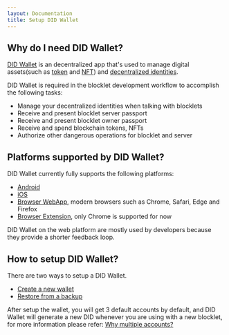```yaml
---
layout: Documentation
title: Setup DID Wallet
---
```


## Why do I need DID Wallet?

[DID Wallet](https://didwallet.io) is an decentralized app that's used to manage digital assets(such as [token](https://chain.abtnet.io/docs/en/conceptual/tokens) and [NFT](https://chain.abtnet.io/docs/en/conceptual/nfts)) and [decentralized identities](https://chain.abtnet.io/docs/en/conceptual/did).

DID Wallet is required in the blocklet development workflow to accomplish the following tasks:

- Manage your decentralized identities when talking with blocklets
- Receive and present blocklet server passport
- Receive and present blocklet owner passport
- Receive and spend blockchain tokens, NFTs
- Authorize other dangerous operations for blocklet and server

## Platforms supported by DID Wallet?

DID Wallet currently fully supports the following platforms:

- [Android](https://play.google.com/store/apps/details?id=com.arcblock.wallet.app.product)
- [iOS](https://apps.apple.com/app/id1460083542)
- [Browser WebApp](https://web.abtwallet.io/), modern browsers such as Chrome, Safari, Edge and Firefox
- [Browser Extension](https://chrome.google.com/webstore/detail/did-wallet/ibjflpbmadchofnbpppegdbnifdgincp), only Chrome is supported for now

DID Wallet on the web platform are mostly used by developers because they provide a shorter feedback loop.

## How to setup DID Wallet?

There are two ways to setup a DID Wallet.

- [Create a new wallet](https://support.didwallet.io/en/howToInitWallet)
- [Restore from a backup](https://support.didwallet.io/en/howToRecoverWallet)

After setup the wallet, you will get 3 default accounts by default, and DID Wallet will generate a new DID whenever you are using with a new blocklet, for more information please refer: [Why multiple accounts?](https://support.didwallet.io/en/whyMultiAddresses)
